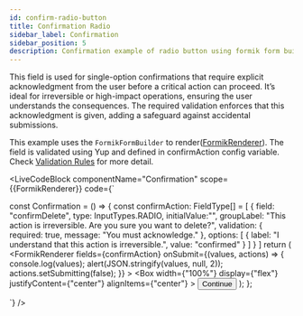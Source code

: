 ```yaml
---
id: confirm-radio-button
title: Confirmation Radio 
sidebar_label: Confirmation
sidebar_position: 5 
description: Confirmation example of radio button using formik form builder.
---
```



This field is used for single-option confirmations that require explicit acknowledgment from the user before a critical action can proceed. It’s ideal for irreversible or high-impact operations, ensuring the user understands the consequences. The required validation enforces that this acknowledgment is given, adding a safeguard against accidental submissions.

This example uses the `FormikFormBuilder` to render([FormikRenderer](/docs/getting-started/my-doc-configuration#formikrenderer)).
The field is validated using Yup and defined in confirmAction config variable. Check [Validation Rules](/docs/getting-started/my-doc-configuration#validation-rules) for more detail.

<LiveCodeBlock
  componentName="Confirmation"
  scope={{FormikRenderer}}
  code={`

const Confirmation = () => {
const confirmAction: FieldType[] = [
  {
    field: "confirmDelete",
    type: InputTypes.RADIO,
    initialValue:"",
    groupLabel: "This action is irreversible. Are you sure you want to delete?",
    validation: { required: true, message: "You must acknowledge." },
    options: [
        { label: "I understand that this action is irreversible.", value: "confirmed" }
    ]
  }
 ]
  return (
    <FormikRenderer
      fields={confirmAction}
      onSubmit={(values, actions) => {
        console.log(values);
        alert(JSON.stringify(values, null, 2));
        actions.setSubmitting(false);
      }}
    >
      <Box
        width={"100%"}
        display={"flex"}
        justifyContent={"center"}
        alignItems={"center"}
      >
        <Button variant="solid" type="submit">
          Continue
        </Button>
      </Box>
    </FormikRenderer>
  );
};


`}
/>
